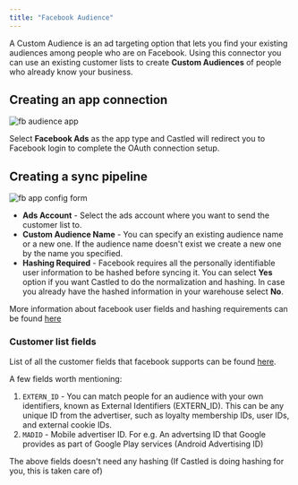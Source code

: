 ```yaml
---
title: "Facebook Audience"
---
```


A Custom Audience is an ad targeting option that lets you find your existing audiences among people who are on Facebook. Using this connector you can use an existing customer lists to create **Custom Audiences** of people who already know your business.

## Creating an app connection

![fb audience app](/images/apps/fb-audience/fb_audience_app.png)

Select **Facebook Ads** as the app type and Castled will redirect you to Facebook login to complete the OAuth connection setup.

## Creating a sync pipeline

![fb app config form](/images/apps/fb-audience/fb_custom_audience_sync_config.png)

- **Ads Account** - Select the ads account where you want to send the customer list to.
- **Custom Audience Name** - You can specify an existing audience name or a new one. If the audience name doesn't exist we create a new one by the name you specified.
- **Hashing Required** - Facebook requires all the personally identifiable user information to be hashed before syncing it. You can select **Yes** option if you want Castled to do the normalization and hashing. In case you already have the hashed information in your warehouse select **No**.

More information about facebook user fields and hashing requirements can be found [here](https://developers.facebook.com/docs/marketing-api/audiences/guides/custom-audiences/#hash)

### Customer list fields

List of all the customer fields that facebook supports can be found [here](https://developers.facebook.com/docs/marketing-api/audiences/guides/custom-audiences/#hash).

A few fields worth mentioning:

1. `EXTERN_ID` - You can match people for an audience with your own identifiers, known as External Identifiers (EXTERN_ID). This can be any unique ID from the advertiser, such as loyalty membership IDs, user IDs, and external cookie IDs.
2. `MADID` - Mobile advertiser ID. For e.g. An advertsing ID that Google provides as part of Google Play services (Android Advertising ID)

The above fields doesn't need any hashing (If Castled is doing hashing for you, this is taken care of)

